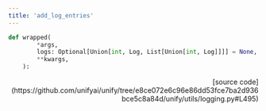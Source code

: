```yaml
---
title: 'add_log_entries'
---
```


```python
def wrapped(
        *args,
        logs: Optional[Union[int, Log, List[Union[int, Log]]]] = None,
        **kwargs,
    ):
```

<p align="right">[source code](https://github.com/unifyai/unify/tree/e8ce072e6c96e86dd53fce7ba2d936bce5c8a84d/unify/utils/logging.py#L495)</p>

